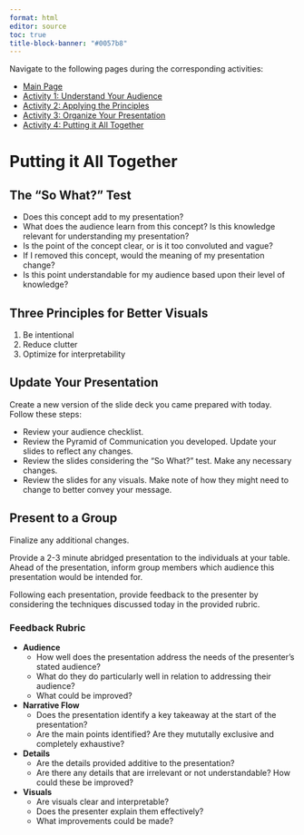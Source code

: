 ```yaml
---
format: html
editor: source
toc: true
title-block-banner: "#0057b8"
---
```


Navigate to the following pages during the corresponding activities:

* [Main Page](index.html)
* [Activity 1: Understand Your Audience](audience.html)
* [Activity 2: Applying the Principles](principles.html)
* [Activity 3: Organize Your Presentation](organize.html)
* [Activity 4: Putting it All Together](together.html)

# Putting it All Together

## The "So What?" Test

* Does this concept add to my presentation?
* What does the audience learn from this concept? Is this knowledge relevant for understanding my presentation?
* Is the point of the concept clear, or is it too convoluted and vague?
* If I removed this concept, would the meaning of my presentation change?
* Is this point understandable for my audience based upon their level of knowledge?

## Three Principles for Better Visuals

1. Be intentional
2. Reduce clutter
3. Optimize for interpretability

## Update Your Presentation
Create a new version of the slide deck you came prepared with today. Follow these steps:

* Review your audience checklist.
* Review the Pyramid of Communication you developed. Update your slides to reflect any changes.
* Review the slides considering the “So What?” test. Make any necessary changes.
* Review the slides for any visuals. Make note of how they might need to change to better convey your message.


## Present to a Group
Finalize any additional changes.

Provide a 2-3 minute abridged presentation to the individuals at your table. Ahead of the presentation, inform group members which audience this presentation would be intended for.

Following each presentation, provide feedback to the presenter by considering the techniques discussed today in the provided rubric.

### Feedback Rubric
* **Audience**
  * How well does the presentation address the needs of the presenter's stated audience?
  * What do they do particularly well in relation to addressing their audience?
  * What could be improved?
  
* **Narrative Flow**
  * Does the presentation identify a key takeaway at the start of the presentation?
  * Are the main points identified? Are they mututally exclusive and completely exhaustive?

* **Details**
  * Are the details provided additive to the presentation?
  * Are there any details that are irrelevant or not understandable? How could these be improved?
  
* **Visuals**
  * Are visuals clear and interpretable?
  * Does the presenter explain them effectively?
  * What improvements could be made?
